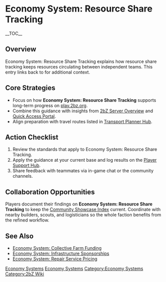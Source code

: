 {{Short description|Economy System: Resource Share Tracking explains how resource share tracking keeps resources circulating between independent teams}}
= Economy System: Resource Share Tracking =
{{2bZ Navbox}}
__TOC__

== Overview ==
Economy System: Resource Share Tracking explains how resource share tracking keeps
resources circulating between independent teams. This entry links back to
[[Category:Economy Systems|Economy Systems]] for additional context.

== Core Strategies ==
* Focus on how '''Economy System: Resource Share Tracking''' supports long-term progress on [[play.2bz.org]].
* Combine this guidance with insights from [[2bZ Server Overview]] and [[Quick Access Portal]].
* Align preparation with travel routes listed in [[Transport Planner Hub]].

== Action Checklist ==
# Review the [[Category:Economy Systems|Economy Systems]] standards that apply to Economy System: Resource Share Tracking.
# Apply the guidance at your current base and log results on the [[Player Support Hub]].
# Share feedback with teammates via in-game chat or the community channels.

== Collaboration Opportunities ==
Players document their findings on '''Economy System: Resource Share Tracking''' to keep
the [[Community Showcase Index]] current. Coordinate with nearby builders, scouts, and
logisticians so the whole faction benefits from the refined workflow.

== See Also ==
* [[Economy System: Collective Farm Funding]]
* [[Economy System: Infrastructure Sponsorships]]
* [[Economy System: Repair Service Pricing]]

[[Category:Economy Systems]]
[[Category:2bZ Wiki]]
